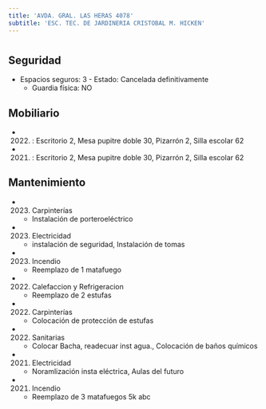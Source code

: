 ```yaml
---
title: 'AVDA. GRAL. LAS HERAS 4078'
subtitle: 'ESC. TEC. DE JARDINERIA CRISTOBAL M. HICKEN'
---
```


#


## Seguridad

*  Espacios seguros: 3 - Estado: Cancelada definitivamente 
    + Guardia física: NO





## Mobiliario

*  (2022) : Escritorio 2, Mesa pupitre doble 30, Pizarrón 2, Silla escolar 62 

*  (2021) : Escritorio 2, Mesa pupitre doble 30, Pizarrón 2, Silla escolar 62 





## Mantenimiento

*  (2023) Carpinterías 
    + Instalación de porteroeléctrico

*  (2023) Electricidad 
    + instalación de seguridad, Instalación de tomas

*  (2023) Incendio 
    + Reemplazo de 1 matafuego

*  (2022) Calefaccion y Refrigeracion 
    + Reemplazo de 2 estufas

*  (2022) Carpinterías 
    + Colocación de protección de estufas

*  (2022) Sanitarias 
    + Colocar Bacha, readecuar inst agua., Colocación de baños químicos

*  (2021) Electricidad 
    + Noramlización insta eléctrica, Aulas del futuro

*  (2021) Incendio 
    + Reemplazo de 3 matafuegos 5k abc



